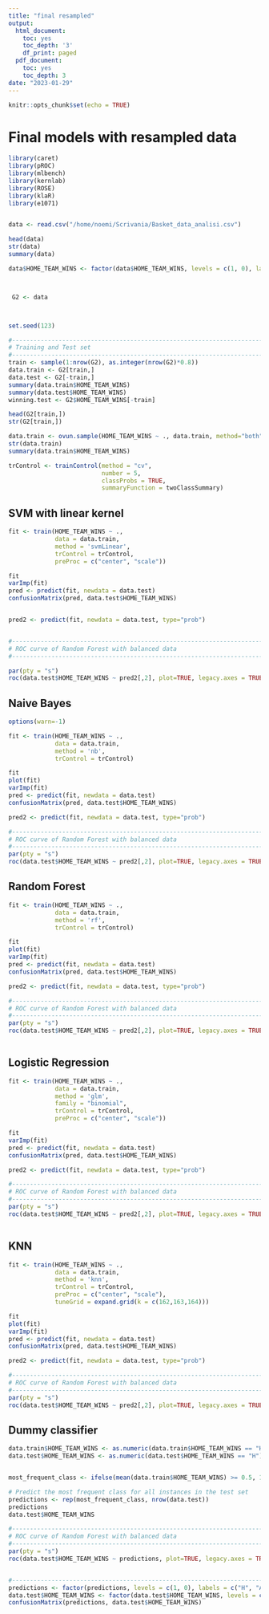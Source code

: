 ```yaml
---
title: "final resampled"
output: 
  html_document:
    toc: yes
    toc_depth: '3'
    df_print: paged
  pdf_document:
    toc: yes
    toc_depth: 3
date: "2023-01-29"
---
```


```r
knitr::opts_chunk$set(echo = TRUE)
```

# Final models with resampled data

```r
library(caret)
library(pROC)
library(mlbench)
library(kernlab)
library(ROSE)
library(klaR)
library(e1071)


data <- read.csv("/home/noemi/Scrivania/Basket_data_analisi.csv")

head(data)
str(data)
summary(data)

data$HOME_TEAM_WINS <- factor(data$HOME_TEAM_WINS, levels = c(1, 0), labels = c("H", "A"))



 G2 <- data



set.seed(123)

#--------------------------------------------------------------------------
# Training and Test set
#--------------------------------------------------------------------------
train <- sample(1:nrow(G2), as.integer(nrow(G2)*0.8))
data.train <- G2[train,]
data.test <- G2[-train,]
summary(data.train$HOME_TEAM_WINS)
summary(data.test$HOME_TEAM_WINS)
winning.test <- G2$HOME_TEAM_WINS[-train]

head(G2[train,])
str(G2[train,])

data.train <- ovun.sample(HOME_TEAM_WINS ~ ., data.train, method="both")$data
str(data.train)
summary(data.train$HOME_TEAM_WINS)

trControl <- trainControl(method = "cv",
                          number = 5,
                          classProbs = TRUE,
                          summaryFunction = twoClassSummary)


```


## SVM with linear kernel 

```r

fit <- train(HOME_TEAM_WINS ~ .,
             data = data.train,
             method = 'svmLinear',
             trControl = trControl,
             preProc = c("center", "scale"))

fit
varImp(fit)
pred <- predict(fit, newdata = data.test)
confusionMatrix(pred, data.test$HOME_TEAM_WINS)


pred2 <- predict(fit, newdata = data.test, type="prob")


#-------------------------------------------------------------------------
# ROC curve of Random Forest with balanced data
#-------------------------------------------------------------------------

par(pty = "s")
roc(data.test$HOME_TEAM_WINS ~ pred2[,2], plot=TRUE, legacy.axes = TRUE, xlab = "False Positive Rate", ylab = "True Positive Rate", col = "#377eb8", lwd = 4, print.auc = TRUE)


```


## Naive Bayes

```r
options(warn=-1)

fit <- train(HOME_TEAM_WINS ~ .,
             data = data.train,
             method = 'nb',
             trControl = trControl)

fit
plot(fit)
varImp(fit)
pred <- predict(fit, newdata = data.test)
confusionMatrix(pred, data.test$HOME_TEAM_WINS)

pred2 <- predict(fit, newdata = data.test, type="prob")

#-------------------------------------------------------------------------
# ROC curve of Random Forest with balanced data
#-------------------------------------------------------------------------
par(pty = "s")
roc(data.test$HOME_TEAM_WINS ~ pred2[,2], plot=TRUE, legacy.axes = TRUE, xlab = "False Positive Rate", ylab = "True Positive Rate", col = "#377eb8", lwd = 4, print.auc = TRUE)

```


## Random Forest

```r

fit <- train(HOME_TEAM_WINS ~ .,
             data = data.train,
             method = 'rf',
             trControl = trControl)

fit
plot(fit)
varImp(fit)
pred <- predict(fit, newdata = data.test)
confusionMatrix(pred, data.test$HOME_TEAM_WINS)

pred2 <- predict(fit, newdata = data.test, type="prob")

#-------------------------------------------------------------------------
# ROC curve of Random Forest with balanced data
#-------------------------------------------------------------------------
par(pty = "s")
roc(data.test$HOME_TEAM_WINS ~ pred2[,2], plot=TRUE, legacy.axes = TRUE, xlab = "False Positive Rate", ylab = "True Positive Rate", col = "#377eb8", lwd = 4, print.auc = TRUE)



```


## Logistic Regression

```r

fit <- train(HOME_TEAM_WINS ~ .,
             data = data.train,
             method = 'glm',
             family = "binomial",
             trControl = trControl,
             preProc = c("center", "scale"))

fit
varImp(fit)
pred <- predict(fit, newdata = data.test)
confusionMatrix(pred, data.test$HOME_TEAM_WINS)

pred2 <- predict(fit, newdata = data.test, type="prob")

#-------------------------------------------------------------------------
# ROC curve of Random Forest with balanced data
#-------------------------------------------------------------------------
par(pty = "s")
roc(data.test$HOME_TEAM_WINS ~ pred2[,2], plot=TRUE, legacy.axes = TRUE, xlab = "False Positive Rate", ylab = "True Positive Rate", col = "#377eb8", lwd = 4, print.auc = TRUE)



```



## KNN

```r

fit <- train(HOME_TEAM_WINS ~ .,
             data = data.train,
             method = 'knn',
             trControl = trControl,
             preProc = c("center", "scale"),
             tuneGrid = expand.grid(k = c(162,163,164)))

fit
plot(fit)
varImp(fit)
pred <- predict(fit, newdata = data.test)
confusionMatrix(pred, data.test$HOME_TEAM_WINS)

pred2 <- predict(fit, newdata = data.test, type="prob")

#-------------------------------------------------------------------------
# ROC curve of Random Forest with balanced data
#-------------------------------------------------------------------------
par(pty = "s")
roc(data.test$HOME_TEAM_WINS ~ pred2[,2], plot=TRUE, legacy.axes = TRUE, xlab = "False Positive Rate", ylab = "True Positive Rate", col = "#377eb8", lwd = 4, print.auc = TRUE)

```


## Dummy classifier

```r
data.train$HOME_TEAM_WINS <- as.numeric(data.train$HOME_TEAM_WINS == "H")
data.test$HOME_TEAM_WINS <- as.numeric(data.test$HOME_TEAM_WINS == "H")


most_frequent_class <- ifelse(mean(data.train$HOME_TEAM_WINS) >= 0.5, 1, 0)

# Predict the most frequent class for all instances in the test set
predictions <- rep(most_frequent_class, nrow(data.test))
predictions
data.test$HOME_TEAM_WINS

#-------------------------------------------------------------------------
# ROC curve of Random Forest with balanced data
#-------------------------------------------------------------------------
par(pty = "s")
roc(data.test$HOME_TEAM_WINS ~ predictions, plot=TRUE, legacy.axes = TRUE, xlab = "False Positive Rate", ylab = "True Positive Rate", col = "#377eb8", lwd = 4, print.auc = TRUE)


#-------------------------------------------------------------------------
predictions <- factor(predictions, levels = c(1, 0), labels = c("H", "A"))
data.test$HOME_TEAM_WINS <- factor(data.test$HOME_TEAM_WINS, levels = c(1, 0), labels = c("H", "A"))
confusionMatrix(predictions, data.test$HOME_TEAM_WINS)

```
